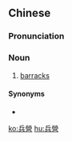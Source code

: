 {{also|兵营}}
==Chinese==
{{zh-forms|s=兵营}}

===Pronunciation===
{{zh-pron
|m=bīngyíng
|c=bing1 jing4
|cat=n
}}

===Noun===
{{zh-noun}}

# [[barracks]]

====Synonyms====
* {{zh-l|營房}}

[[ko:兵營]]
[[hu:兵營]]